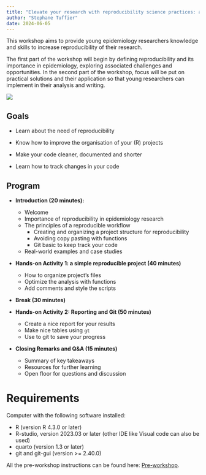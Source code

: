 ```yaml
---
title: "Elevate your research with reproducibility science practices: a R workshop for young researcher in epidemiology"
author: "Stephane Tuffier"
date: 2024-06-05
---
```


This workshop aims to provide young epidemiology researchers knowledge
and skills to increase reproducibility of their research.

The first part of the workshop will begin by defining reproducibility
and its importance in epidemiology, exploring associated challenges and
opportunities. In the second part of the workshop, focus will be put on practical 
solutions and their application so that young
researchers can implement in their analysis and writing.


![](img/WS8.png)


## Goals

- Learn about the need of reproducibility

- Know how to improve the organisation of your (R) projects

- Make your code cleaner, documented and shorter

- Learn how to track changes in your code


## Program

- **Introduction (20 minutes):**
  - Welcome
  - Importance of reproducibility in epidemiology research
  - The principles of a reproducible workflow
      - Creating and organizing a project structure for reproducibility
      - Avoiding copy pasting with functions
      - Git basic to keep track your code
  - Real-world examples and case studies

- **Hands-on Activity 1: a simple reproducible project (40 minutes)**
  - How to organize project's files
  - Optimize the analysis with functions
  - Add comments and style the scripts 

- **Break (30 minutes)**

- **Hands-on Activity 2: Reporting and Git (50 minutes)**
  - Create a nice report for your results
  - Make nice tables using `gt`
  - Use to git to save your progress

- **Closing Remarks and Q&A (15 minutes)**
  - Summary of key takeaways
  - Resources for further learning
  - Open floor for questions and discussion

# Requirements

Computer with the following software installed:

- R (version R 4.3.0 or later)
- R-studio, version 2023.03 or later (other IDE like Visual code can also be used)
- quarto (version 1.3 or later)
- git and git-gui (version \>= 2.40.0)

All the pre-workshop instructions can be found here: [Pre-workshop](content/00_pre-ws.qmd).



